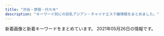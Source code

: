 ```yaml
---
title: "渋谷・原宿・代々木"
description: "キーワード別にの巨乳アジアン・チャイナエステ嬢情報をまとめました。"
---
```


新着画像と新着キーワードをまとめています。
2021年05月26日の情報です。

<DmmAffiliateIns />
<KeywordTable
  shops={
    [
    {
        "name": "\u9ec4\u91d1\u6d77\u5cb8",
        "url": "http://www.ogon.work/",
        "station": "JR\u6e0b\u8c37\u99c5\u30cf\u30c1\u516c\u53e3",
        "keywords": {
            "D": 16,
            "E": 7,
            "84": 53,
            "86": 12,
            "87": 13,
            "C": 60
        },
        "img_links": [
            "http://www.ogon.work/staff/ai1.jpg",
            "http://www.ogon.work/staff/momo1.jpg",
            "http://www.ogon.work/img/bana03.jpg",
            "http://www.ogon.work/img/bana02.jpg",
            "http://www.ogon.work/img/interior.jpg",
            "http://www.ogon.work/staff/ayumi2.jpg",
            "http://www.ogon.work/staff/yuki2.jpg",
            "http://www.ogon.work/staff/aya2.jpg",
            "http://www.ogon.work/staff/ai2.jpg",
            "http://www.ogon.work/staff/ayumi3.jpg",
            "http://www.ogon.work/img/s/s_qa.png",
            "http://www.ogon.work/staff/aya3.jpg",
            "http://www.ogon.work/staff/ayumi1.jpg",
            "http://www.ogon.work/staff/hana1.jpg",
            "http://www.ogon.work/staff/aya1.jpg",
            "http://www.ogon.work/staff/yuki1.jpg",
            "http://www.ogon.work/staff/ai3.jpg",
            "http://www.ogon.work/img/contentsbottom.png",
            "http://www.ogon.work/img/icon/new.jpg"
        ]
    },
    {
        "img_links": [
            "http://www.kaede-es.club/images/index-tiba_10.jpg",
            "http://www.kaede-es.club/images/staff/mimi.jpg",
            "http://www.kaede-es.club/images/staff/4/yuyu2.jpg",
            "http://www.kaede-es.club/images/nav/nav-sys.jpg",
            "http://www.kaede-es.club/images/index-tiba_04.jpg",
            "http://www.kaede-es.club/psd/off32.jpg",
            "http://www.kaede-es.club/images/staff/4/sati.jpg",
            "http://www.kaede-es.club/images/index-tiba_02.jpg",
            "http://www.kaede-es.club/images/shop/DSC_0086-300x199.jpg",
            "http://www.kaede-es.club/images/staff/miki.jpg",
            "http://www.kaede-es.club/css/2.jpeg",
            "http://www.kaede-es.club/images/nav/nav-job.jpg",
            "http://www.kaede-es.club/images/shop/DSC_0998-199x300.jpg",
            "http://www.kaede-es.club/images/index-tiba_13.jpg",
            "http://www.kaede-es.club/images/shop/DSC_0087-221x300.jpg",
            "http://www.kaede-es.club/images/staff/2/momo.jpg",
            "http://www.kaede-es.club/images/staff/2/hana.jpg",
            "http://www.kaede-es.club/images/staff/2/7.jpg",
            "http://www.kaede-es.club/images/nav/nav-staff.jpg",
            "http://www.kaede-es.club/images/staff/2/riri.jpg",
            "http://www.kaede-es.club/images/t-off-ico.jpg",
            "http://www.kaede-es.club/images/staff/neinei2.jpg",
            "http://www.kaede-es.club/psd/off2-1.jpg",
            "http://www.kaede-es.club/images/index-tiba_09.jpg",
            "http://www.kaede-es.club/images/staff/6.jpg"
        ],
        "name": "\u6953",
        "keywords": {},
        "url": "http://www.kaede-es.club/",
        "station": "JR\u4ee3\u3005\u6728\u99c5"
    },
    {
        "url": "http://awaawa-fairy.work/",
        "name": "\u6ce1\u6ce1\u30d5\u30a7\u30a2\u30ea\u30fc",
        "img_links": [
            "http://awaawa-fairy.work/sp/img/p-27.png",
            "http://awaawa-fairy.work/sp/img/tel.jpg",
            "http://awaawa-fairy.work/img/bottom.png",
            "http://awaawa-fairy.work/img/st4.png",
            "http://awaawa-fairy.work/sp/img/sta22.png",
            "http://awaawa-fairy.work/img/sta28.png",
            "http://awaawa-fairy.work/img/st017.png",
            "http://awaawa-fairy.work/img/mo.png",
            "http://awaawa-fairy.work/img/st29.png",
            "http://awaawa-fairy.work/img/st27.png",
            "http://awaawa-fairy.work/sp/img/t-a.jpg",
            "http://awaawa-fairy.work/sp/img/sta18.png",
            "http://awaawa-fairy.work/img/st28.png",
            "http://awaawa-fairy.work/sp/img/p-29.png",
            "http://awaawa-fairy.work/sp/img/sta15.png",
            "http://awaawa-fairy.work/img/st18.png",
            "http://awaawa-fairy.work/sp/img/p-15.png",
            "http://awaawa-fairy.work/sp/img/sta26.png",
            "http://awaawa-fairy.work/sp/img/t-r.jpg",
            "http://awaawa-fairy.work/sp/img/mv.jpg",
            "http://awaawa-fairy.work/img/sta18.png",
            "http://awaawa-fairy.work/sp/img/t-t.jpg",
            "http://awaawa-fairy.work/sp/img/info.jpg",
            "http://awaawa-fairy.work/sp/img/sta29.png",
            "http://awaawa-fairy.work/sp/img/p-26.png",
            "http://awaawa-fairy.work/img/sta29.png",
            "http://awaawa-fairy.work/img/head.png",
            "http://awaawa-fairy.work/sp/img/add.jpg",
            "http://awaawa-fairy.work/sp/img/t-o.jpg",
            "http://awaawa-fairy.work/sp/img/botton.jpg",
            "http://awaawa-fairy.work/sp/img/t-s.jpg",
            "http://awaawa-fairy.work/sp/img/sys.jpg",
            "http://awaawa-fairy.work/sp/img/time.jpg",
            "http://awaawa-fairy.work/sp/img/sta27.png",
            "http://awaawa-fairy.work/sp/img/line.jpg",
            "http://awaawa-fairy.work/img/st018.png",
            "http://awaawa-fairy.work/img/nos.png",
            "http://awaawa-fairy.work/sp/img/sta28.png",
            "http://awaawa-fairy.work/img/st15.png",
            "http://awaawa-fairy.work/img/sta22.png",
            "http://awaawa-fairy.work/img/sta26.png",
            "http://awaawa-fairy.work/img/st17.png",
            "http://awaawa-fairy.work/sp/img/tit.jpg",
            "http://awaawa-fairy.work/sp/img/sta17.png",
            "http://awaawa-fairy.work/img/st22.png",
            "http://awaawa-fairy.work/sp/img/pic.jpg",
            "http://awaawa-fairy.work/sp/img/pc.jpg",
            "http://awaawa-fairy.work/img/st26.png",
            "http://awaawa-fairy.work/img/sta27.png",
            "http://awaawa-fairy.work/img/sta15.png",
            "http://awaawa-fairy.work/img/sta17.png"
        ],
        "keywords": {
            "D": 4,
            "86": 3,
            "E": 2,
            "F": 1,
            "C": 17,
            "88": 5,
            "85": 4,
            "87": 5
        },
        "station": "JR\u6e0b\u8c37\u99c5\u897f\u53e3"
    },
    {
        "url": "http://www.e-god.work/",
        "station": "JR\u6e0b\u8c37\u99c5\u30cf\u30c1\u516c\u53e3",
        "img_links": [
            "http://www.e-god.work/images/staff_t.jpg",
            "http://www.e-god.work/images/tel.jpg",
            "http://www.e-god.work/images/int2.jpg",
            "http://www.e-god.work/images/2.jpg",
            "http://www.e-god.work/images/news.jpg",
            "http://www.e-god.work/img/yuki1.jpg",
            "http://www.e-god.work/images/head.jpg",
            "http://www.e-god.work/images/ais.jpg",
            "http://www.e-god.work/img/eri1.jpg",
            "http://www.e-god.work/images/4.jpg",
            "http://www.e-god.work/images/line.png",
            "http://www.e-god.work/images/1.jpg",
            "http://www.e-god.work/images/mobile.jpg",
            "http://www.e-god.work/images/info.jpg",
            "http://www.e-god.work/img/koko2.jpg",
            "http://www.e-god.work/images/sys2.jpg",
            "http://www.e-god.work/images/interior_t.jpg",
            "http://www.e-god.work/images/int1.jpg",
            "http://www.e-god.work/img/zb.jpg",
            "http://www.e-god.work/img/koko1.jpg",
            "http://www.e-god.work/images/sys1.jpg"
        ],
        "name": "\u30b9\u30ef\u30f3",
        "keywords": {}
    },
    {
        "img_links": [
            "http://kokoronosato.tyo.cm/images/themes/pink/s_newface.png",
            "http://kokoronosato.tyo.cm/images/themes/pink/s_link.png",
            "http://kokoronosato.tyo.cm/images/themes/pink/s_news.png",
            "http://kokoronosato.tyo.cm/link/e0016.jpg",
            "http://kokoronosato.tyo.cm/images/room3.jpg",
            "http://kokoronosato.tyo.cm/images/room4.jpg",
            "http://kokoronosato.tyo.cm/link/walker88.jpg",
            "http://kokoronosato.tyo.cm/images/themes/pink/r3.jpg",
            "http://kokoronosato.tyo.cm/photos/sites/15/2019/07/2019072809445954.jpg",
            "http://menlog.net/link/menlog8831.jpg",
            "http://kokoronosato.tyo.cm/images/themes/pink/s_ranking.png",
            "http://kokoronosato.tyo.cm/photos/sites/15/2020/08/2020082203150030.jpg",
            "http://kokoronosato.tyo.cm/link/esthelove88-31.jpg",
            "http://kokoronosato.tyo.cm/photos/sites/15/2019/07/2019072809465934.jpg",
            "http://kokoronosato.tyo.cm/link/88x31b.jpg",
            "http://kokoronosato.tyo.cm/images/themes/pink/no2.png",
            "http://kokoronosato.tyo.cm/images/themes/pink/s_pickup.png",
            "http://kokoronosato.tyo.cm/images/themes/pink/s_staff.png",
            "http://kokoronosato.tyo.cm/photos/sites/15/2019/07/2019072809450776.jpg",
            "http://kokoronosato.tyo.cm/photos/sites/15/2020/08/2020082203135850.jpg",
            "http://kokoronosato.tyo.cm/images/themes/pink/no1.png",
            "http://kokoronosato.tyo.cm/photos/sites/15/2020/08/2020082205444661.jpg",
            "http://kokoronosato.tyo.cm/link/8831.jpg",
            "http://kokoronosato.tyo.cm/images/themes/pink/line.png",
            "http://kokoronosato.tyo.cm/photos/sites/15/2020/08/2020082205443766.jpg",
            "http://kokoronosato.tyo.cm/photos/sites/15/2020/08/2020082205444313.jpg",
            "http://kokoronosato.tyo.cm/images/room1.jpg",
            "http://kokoronosato.tyo.cm/photos/sites/15/2019/07/2019072809470568.jpg",
            "http://kokoronosato.tyo.cm/link/massage-de_88_31.jpg",
            "http://kokoronosato.tyo.cm/images/room2.jpg",
            "http://kokoronosato.tyo.cm/images/themes/pink/mobile.jpg"
        ],
        "station": "JR\u6e0b\u8c37\u99c5\u6771\u53e3",
        "keywords": {
            "86": 12,
            "83": 4,
            "D": 24,
            "87": 8,
            "C": 19,
            "85": 4
        },
        "name": "\u68ee\u306e\u9999",
        "url": "http://kokoronosato.tyo.cm/"
    },
    {
        "url": "http://angel.est.cm/",
        "station": "JR\u6e0b\u8c37\u99c5\u5bae\u76ca\u5742\u53e3",
        "img_links": [
            "http://angel.est.cm/photos/sites/23/2016/08/staff2.jpg",
            "http://angel.est.cm/img/r4.jpg",
            "http://angel.est.cm/img/r1.jpg",
            "http://angel.est.cm/photos/sites/23/2019/11/2019110102361631.jpg",
            "http://angel.est.cm/photos/sites/23/2019/05/2019051010094748.jpg",
            "http://angel.est.cm/photos/sites/23/2018/10/2018100318475591.jpg",
            "http://angel.est.cm/img/footer.png",
            "http://angel.est.cm/photos/sites/23/2019/05/2019051010094797.jpg",
            "http://angel.est.cm/img/top.png",
            "http://angel.est.cm/photos/sites/23/2019/05/2019051010094759.jpg",
            "http://angel.est.cm/img/r2.jpg",
            "http://angel.est.cm/img/r3.jpg",
            "http://angel.est.cm/photos/sites/23/2019/05/2019051010094757.jpg"
        ],
        "keywords": {
            "87": 6,
            "88": 2,
            "D": 8,
            "E": 4,
            "86": 6,
            "C": 2
        },
        "name": "Angel"
    },
    {
        "keywords": {},
        "url": "http://www.aixin.co.jp/",
        "station": "JR\u6e0b\u8c37\u99c5",
        "img_links": [
            "http://www.aixin.co.jp/images/staff/rara/rara.png",
            "http://www.aixin.co.jp/images/map/google.png",
            "http://www.aixin.co.jp/images/price/aroma.jpg",
            "http://www.aixin.co.jp/images/costume/3.png",
            "http://www.aixin.co.jp/images/price/hirou.jpg",
            "http://www.aixin.co.jp/images/staff/ayaka/1.jpg",
            "http://www.aixin.co.jp/images/staff/mirai/mirai.png",
            "http://www.aixin.co.jp/images/top_pic/top2.jpg",
            "http://www.aixin.co.jp/images/wanted/wanted.png",
            "http://www.aixin.co.jp/images/costume/6.png",
            "http://www.aixin.co.jp/images/costume/7.png",
            "http://www.aixin.co.jp/images/staff/haruka2/haruka2.png",
            "http://www.aixin.co.jp/images/staff/miki/2.jpg",
            "http://www.aixin.co.jp/images/staff/mika2/mika2.png",
            "http://www.aixin.co.jp/images/staff/ruri2/ruri2.png",
            "http://www.aixin.co.jp/images/staff/koko/koko.png",
            "http://www.aixin.co.jp/images/costume/4.png",
            "http://www.aixin.co.jp/images/staff/miharu/miharu.png",
            "http://www.aixin.co.jp/images/staff/akane/akane.png",
            "http://www.aixin.co.jp/images/staff/ruru2/ruru2.jpg",
            "http://www.aixin.co.jp/images/staff/miya2/miya2.jpg",
            "http://www.aixin.co.jp/images/price/long.jpg",
            "http://www.aixin.co.jp/images/staff/mimi2/mimi2.png",
            "http://www.aixin.co.jp/images/staff/miki/miki.jpg",
            "http://www.aixin.co.jp/images/staff/mika2/2.png",
            "http://www.aixin.co.jp/images/staff/eri/eri.png",
            "http://www.aixin.co.jp/images/staff/jyujyu/jyujyu.jpg",
            "http://www.aixin.co.jp/images/staff/sara/sara.jpg",
            "http://www.aixin.co.jp/images/staff/chiemi/1.jpg",
            "http://www.aixin.co.jp/images/staff/yuzu/yuzu.jpg",
            "http://www.aixin.co.jp/images/price/tokusen.jpg",
            "http://www.aixin.co.jp/images/staff/mina/2.jpg",
            "http://www.aixin.co.jp/images/staff/mika2/1.png",
            "http://www.aixin.co.jp/images/top/top.jpg",
            "http://www.aixin.co.jp/images/staff/yui2/yui2.png",
            "http://www.aixin.co.jp/images/staff/ayaka/ayaka.jpg",
            "http://www.aixin.co.jp/images/costume/2.png",
            "http://www.aixin.co.jp/images/staff/chiemi/chiemi.jpg",
            "http://www.aixin.co.jp/images/costume/1.png",
            "http://www.aixin.co.jp/images/staff/aki/aki.png",
            "http://www.aixin.co.jp/images/staff/sara/1.jpg",
            "http://www.aixin.co.jp/images/staff/ran/ran.png"
        ],
        "name": "\u30a2\u30a4\u30b7\u30f3"
    }
]
}
/>
<DmmAffiliateScript />
